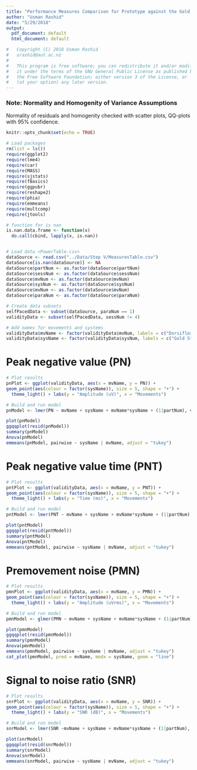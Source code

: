 ```yaml
---
title: "Performance Measures Comparison for Prototype against the Gold Standard"
author: "Usman Rashid"
date: "5/29/2018"
output:
  pdf_document: default
  html_document: default

#   Copyright (C) 2018 Usman Rashid
#   urashid@aut.ac.nz
#
#   This program is free software; you can redistribute it and/or modify
#   it under the terms of the GNU General Public License as published by
#   the Free Software Foundation; either version 3 of the License, or
#   (at your option) any later version.
---
```


### Note: Normality and Homogenity of Variance Assumptions
Normality of residuals and homogenity checked with scatter plots, QQ-plots with 95% confidence.

```r
knitr::opts_chunk$set(echo = TRUE)
```

```r
# Load packages
rm(list = ls())
require(ggplot2)
require(lme4)
require(car)
require(MASS)
require(sjstats)
require(fBasics)
require(ggpubr)
require(reshape2)
require(phia)
require(emmeans)
require(multcomp)
require(jtools)

# function for is nan
is.nan.data.frame <- function(x)
  do.call(cbind, lapply(x, is.nan))


# Load data <PowerTable.csv>
dataSource <- read.csv("../Data/Step V/MeasuresTable.csv")
dataSource[is.nan(dataSource)] <- NA
dataSource$partNum <- as.factor(dataSource$partNum)
dataSource$sessNum <- as.factor(dataSource$sessNum)
dataSource$mvNum <- as.factor(dataSource$mvNum)
dataSource$sysNum <- as.factor(dataSource$sysNum)
dataSource$mvNum <- as.factor(dataSource$mvNum)
dataSource$paraNum <- as.factor(dataSource$paraNum)

# Create data subsets
selfPacedData <- subset(dataSource, paraNum == 1)
validityData <- subset(selfPacedData, sessNum != 4)

# Add names for movements and systems
validityData$mvName <- factor(validityData$mvNum, labels = c("Dorsiflexion", "Step on/off"))
validityData$sysName <- factor(validityData$sysNum, labels = c("Gold Standard", "Prototype"))
```
# Peak negative value (PN)
```r
# Plot results
pnPlot <- ggplot(validityData, aes(x = mvName, y = PN)) +
geom_point(aes(colour = factor(sysName)), size = 5, shape = "+") + 
  theme_light() + labs(y = "Amplitude (uV)", x = "Movements")

# Build and run model
pnModel <- lmer(PN ~ mvName + sysName + mvName*sysName + (1|partNum), validityData)
```

```r
plot(pnModel)
ggqqplot(resid(pnModel))
summary(pnModel)
Anova(pnModel)
emmeans(pnModel, pairwise ~ sysName | mvName, adjust = "tukey")
```

# Peak negative value time (PNT)
```r
# Plot results
pntPlot <- ggplot(validityData, aes(x = mvName, y = PNT)) +
geom_point(aes(colour = factor(sysName)), size = 5, shape = "+") + 
  theme_light() + labs(y = "Time (ms)", x = "Movements")

# Build and run model
pntModel <- lmer(PNT ~ mvName + sysName + mvName*sysName + (1|partNum), validityData)

```

```r
plot(pntModel)
ggqqplot(resid(pntModel))
summary(pntModel)
Anova(pntModel)
emmeans(pntModel, pairwise ~ sysName | mvName, adjust = "tukey")
```

# Premovement noise (PMN)
```r
# Plot results
pmnPlot <- ggplot(validityData, aes(x = mvName, y = PMN)) +
geom_point(aes(colour = factor(sysName)), size = 5, shape = "+") + 
  theme_light() + labs(y = "Amplitude (uVrms)", x = "Movements")

# Build and run model
pmnModel <- glmer(PMN ~ mvName + sysName + mvName*sysName + (1|partNum), validityData, family = Gamma(link="log"))
```

```r
plot(pmnModel)
ggqqplot(resid(pmnModel))
summary(pmnModel)
Anova(pmnModel)
emmeans(pmnModel, pairwise ~ sysName | mvName, adjust = "tukey")
cat_plot(pmnModel, pred = mvName, modx = sysName, geom = "line")
```

# Signal to noise ratio (SNR)
```r
# Plot results
snrPlot <- ggplot(validityData, aes(x = mvName, y = SNR)) +
geom_point(aes(colour = factor(sysName)), size = 5, shape = "+") + 
  theme_light() + labs(y = "SNR (dB)", x = "Movements")

# Build and run model
snrModel <- lmer(SNR ~mvName + sysName + mvName*sysName + (1|partNum), validityData)
```

```r
plot(snrModel)
ggqqplot(resid(snrModel))
summary(snrModel)
Anova(snrModel)
emmeans(snrModel, pairwise ~ sysName | mvName, adjust = "tukey")
```